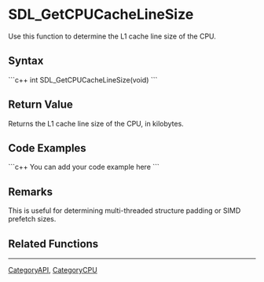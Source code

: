 <!-- pragma section-numbers off -->
<!-- pragma camelcase off -->

= SDL_GetCPUCacheLineSize =
Use this function to determine the L1 cache line size of the CPU.


== Syntax ==
```c++
int SDL_GetCPUCacheLineSize(void)
```

== Return Value ==
Returns the L1 cache line size of the CPU, in kilobytes.

== Code Examples ==
```c++
You can add your code example here
```

== Remarks ==
This is useful for determining multi-threaded structure padding or SIMD prefetch sizes.

== Related Functions ==

----
[[CategoryAPI]], [[CategoryCPU]]
